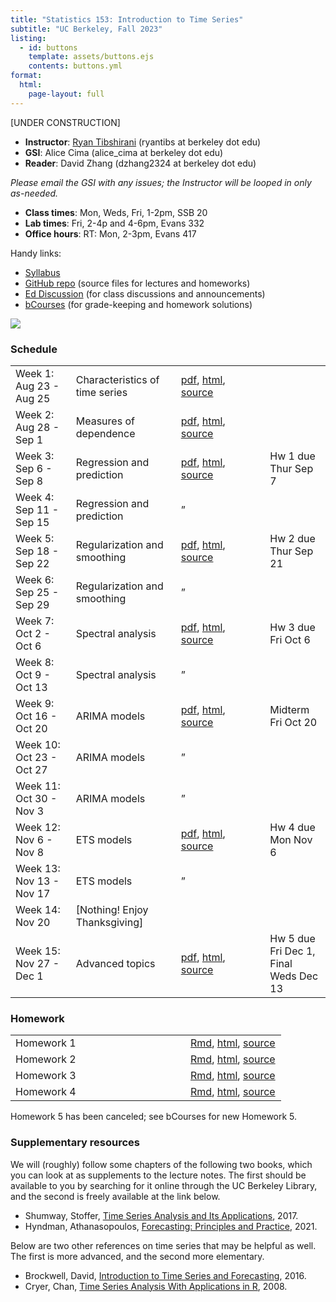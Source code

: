 ```yaml
---
title: "Statistics 153: Introduction to Time Series"
subtitle: "UC Berkeley, Fall 2023"
listing:
  - id: buttons
    template: assets/buttons.ejs
    contents: buttons.yml
format:
  html:
    page-layout: full
---
```


::: {#buttons}
:::

:::: {layout="[ 60, 40 ] "}

::: {#first-column}
[UNDER CONSTRUCTION]

- **Instructor**: [Ryan Tibshirani](https://www.stat.berkeley.edu/~ryantibs/) (ryantibs at berkeley dot edu)
- **GSI**: Alice Cima (alice_cima at berkeley dot edu)
- **Reader**: David Zhang (dzhang2324 at berkeley dot edu)

*Please email the GSI with any issues; the Instructor will be looped in only as-needed.*

- **Class times**: Mon, Weds, Fri, 1-2pm, SSB 20
- **Lab times**: Fri, 2-4p and 4-6pm, Evans 332
- **Office hours**: RT: Mon, 2-3pm, Evans 417

Handy links:

- [Syllabus](syllabus)
- [GitHub repo](https://www.github.com/ryantibs/timeseries-f23) (source files for lectures and homeworks)
- [Ed Discussion](https://edstem.org/us/courses/42044) (for class discussions and announcements)
- [bCourses](https://bcourses.berkeley.edu/courses/1527046) (for grade-keeping and homework solutions)

:::

::: {#second-column}
![](covidcast.png)
:::

:::

### Schedule

|    |       |      |    |
|----|-------|------|----|
| Week 1: Aug 23 - Aug 25 |     Characteristics of time series  | [pdf](lectures/characteristics/characteristics.pdf), [html](lectures/characteristics/characteristics.html), [source](https://github.com/berkeley-stat153/fall-2023/tree/main/lectures/characteristics) | |  
| Week 2: Aug 28 - Sep 1  |     Measures of dependence  | [pdf](lectures/dependence/dependence.pdf), [html](lectures/dependence/dependence.html), [source](https://github.com/berkeley-stat153/fall-2023/tree/main/lectures/dependence)       | |
| Week 3: Sep 6 - Sep 8  |      Regression and prediction       | [pdf](lectures/regression/regression.pdf), [html](lectures/regression/regression.html), [source](https://github.com/berkeley-stat153/fall-2023/tree/main/lectures/regression) |     Hw 1 due Thur Sep 7 |
| Week 4: Sep 11 - Sep 15 |     Regression and prediction       | " | |         
| Week 5: Sep 18 - Sep 22 |     Regularization and smoothing    | [pdf](lectures/smoothing/smoothing.pdf), [html](lectures/smoothing/smoothing.html), [source](https://github.com/berkeley-stat153/fall-2023/tree/main/lectures/smoothing) |  Hw 2 due Thur Sep 21 |
| Week 6: Sep 25 - Sep 29 |     Regularization and smoothing    | " | |         
| Week 7: Oct 2 - Oct 6 |       Spectral analysis       | [pdf](lectures/spectral/spectral.pdf), [html](lectures/spectral/spectral.html), [source](https://github.com/berkeley-stat153/fall-2023/tree/main/lectures/spectral) |       Hw 3 due Fri Oct 6 |
| Week 8: Oct 9 - Oct 13 |      Spectral analysis       | " | |         
| Week 9: Oct 16 - Oct 20 |     ARIMA models    | [pdf](lectures/arima/arima.pdf), [html](lectures/arima/arima.html), [source](https://github.com/berkeley-stat153/fall-2023/tree/main/lectures/arima) |      Midterm Fri Oct 20 |
| Week 10: Oct 23 - Oct 27 |    ARIMA models    | " | |         
| Week 11: Oct 30 - Nov 3 |     ARIMA models    | " | |         
| Week 12: Nov 6 - Nov 8 |      ETS models      | [pdf](lectures/ets/ets.pdf), [html](lectures/ets/ets.html), [source](https://github.com/berkeley-stat153/fall-2023/tree/main/lectures/ets) |        Hw 4 due Mon Nov 6 |
| Week 13: Nov 13 - Nov 17 |    ETS models      | " | |         
| Week 14: Nov 20  |    [Nothing! Enjoy Thanksgiving]   | | |   
| Week 15: Nov 27 - Dec 1 |     Advanced topics         | [pdf](lectures/advanced/advanced.pdf), [html](lectures/advanced/advanced.html), [source](https://github.com/berkeley-stat153/fall-2023/tree/main/lectures/advanced) |       Hw 5 due Fri Dec 1, Final Weds Dec 13 |

### Homework

||  |
|---------|-----|
| Homework 1  | [Rmd](https://github.com/berkeley-stat153/fall-2023/tree/main/homeworks/homework1/homework1.Rmd), [html](homeworks/homework1/homework1.html), [source](https://github.com/berkeley-stat153/fall-2023/tree/main/homeworks/homework1) |
| Homework 2  | [Rmd](https://github.com/berkeley-stat153/fall-2023/tree/main/homeworks/homework2/homework2.Rmd), [html](homeworks/homework2/homework2.html), [source](https://github.com/berkeley-stat153/fall-2023/tree/main/homeworks/homework2) |
| Homework 3  | [Rmd](https://github.com/berkeley-stat153/fall-2023/tree/main/homeworks/homework3/homework3.Rmd), [html](homeworks/homework3/homework3.html), [source](https://github.com/berkeley-stat153/fall-2023/tree/main/homeworks/homework3) |
| Homework 4  | [Rmd](https://github.com/berkeley-stat153/fall-2023/tree/main/homeworks/homework4/homework4.Rmd), [html](homeworks/homework4/homework4.html), [source](https://github.com/berkeley-stat153/fall-2023/tree/main/homeworks/homework4) |

Homework 5 has been canceled; see bCourses for new Homework 5.

### Supplementary resources

We will (roughly) follow some chapters of the following two books, which you can look at as supplements to the lecture notes. The first should be available to you by searching for it online through the UC Berkeley Library, and the second is freely available at the link below.

- Shumway, Stoffer, [Time Series Analysis and Its Applications](https://link.springer.com/book/10.1007/978-3-319-52452-8), 2017.
- Hyndman, Athanasopoulos, [Forecasting: Principles and Practice](https://otexts.com/fpp3/), 2021. 

Below are two other references on time series that may be helpful as well. The first is more advanced, and the second more elementary.

- Brockwell, David, [Introduction to Time Series and Forecasting](https://link.springer.com/book/10.1007/978-3-319-29854-2), 2016.
- Cryer, Chan, [Time Series Analysis With Applications in R](https://link.springer.com/book/10.1007/978-0-387-75959-3), 2008. 

